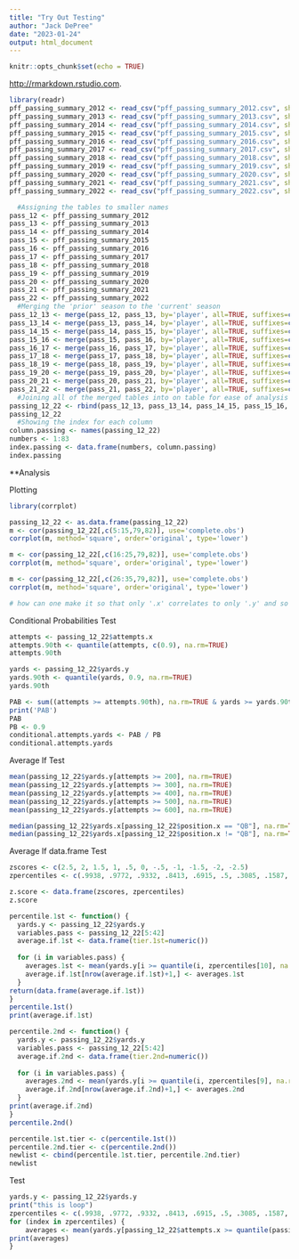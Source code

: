 ```yaml
---
title: "Try Out Testing"
author: "Jack DePree"
date: "2023-01-24"
output: html_document
---
```


```r
knitr::opts_chunk$set(echo = TRUE)
```

<http://rmarkdown.rstudio.com>.

```r
library(readr)
pff_passing_summary_2012 <- read_csv("pff_passing_summary_2012.csv", show_col_types = FALSE)
pff_passing_summary_2013 <- read_csv("pff_passing_summary_2013.csv", show_col_types = FALSE)
pff_passing_summary_2014 <- read_csv("pff_passing_summary_2014.csv", show_col_types = FALSE)
pff_passing_summary_2015 <- read_csv("pff_passing_summary_2015.csv", show_col_types = FALSE)
pff_passing_summary_2016 <- read_csv("pff_passing_summary_2016.csv", show_col_types = FALSE)
pff_passing_summary_2017 <- read_csv("pff_passing_summary_2017.csv", show_col_types = FALSE)
pff_passing_summary_2018 <- read_csv("pff_passing_summary_2018.csv", show_col_types = FALSE)
pff_passing_summary_2019 <- read_csv("pff_passing_summary_2019.csv", show_col_types = FALSE)
pff_passing_summary_2020 <- read_csv("pff_passing_summary_2020.csv", show_col_types = FALSE)
pff_passing_summary_2021 <- read_csv("pff_passing_summary_2021.csv", show_col_types = FALSE)
pff_passing_summary_2022 <- read_csv("pff_passing_summary_2022.csv", show_col_types = FALSE)
```

```r
  #Assigning the tables to smaller names
pass_12 <- pff_passing_summary_2012
pass_13 <- pff_passing_summary_2013
pass_14 <- pff_passing_summary_2014
pass_15 <- pff_passing_summary_2015
pass_16 <- pff_passing_summary_2016
pass_17 <- pff_passing_summary_2017
pass_18 <- pff_passing_summary_2018
pass_19 <- pff_passing_summary_2019
pass_20 <- pff_passing_summary_2020
pass_21 <- pff_passing_summary_2021
pass_22 <- pff_passing_summary_2022
  #Merging the 'prior' season to the 'current' season
pass_12_13 <- merge(pass_12, pass_13, by='player', all=TRUE, suffixes=c('.x','.y'))
pass_13_14 <- merge(pass_13, pass_14, by='player', all=TRUE, suffixes=c('.x','.y'))
pass_14_15 <- merge(pass_14, pass_15, by='player', all=TRUE, suffixes=c('.x','.y'))
pass_15_16 <- merge(pass_15, pass_16, by='player', all=TRUE, suffixes=c('.x','.y'))
pass_16_17 <- merge(pass_16, pass_17, by='player', all=TRUE, suffixes=c('.x','.y'))
pass_17_18 <- merge(pass_17, pass_18, by='player', all=TRUE, suffixes=c('.x','.y'))
pass_18_19 <- merge(pass_18, pass_19, by='player', all=TRUE, suffixes=c('.x','.y'))
pass_19_20 <- merge(pass_19, pass_20, by='player', all=TRUE, suffixes=c('.x','.y'))
pass_20_21 <- merge(pass_20, pass_21, by='player', all=TRUE, suffixes=c('.x','.y'))
pass_21_22 <- merge(pass_21, pass_22, by='player', all=TRUE, suffixes=c('.x','.y'))
  #Joining all of the merged tables into on table for ease of analysis
passing_12_22 <- rbind(pass_12_13, pass_13_14, pass_14_15, pass_15_16, pass_16_17, pass_17_18, pass_19_20, pass_20_21, pass_21_22)
passing_12_22
  #Showing the index for each column
column.passing <- names(passing_12_22)
numbers <- 1:83
index.passing <- data.frame(numbers, column.passing)
index.passing

```

**Analysis

Plotting

```r
library(corrplot)

passing_12_22 <- as.data.frame(passing_12_22)
m <- cor(passing_12_22[,c(5:15,79,82)], use='complete.obs')
corrplot(m, method='square', order='original', type='lower')

m <- cor(passing_12_22[,c(16:25,79,82)], use='complete.obs')
corrplot(m, method='square', order='original', type='lower')

m <- cor(passing_12_22[,c(26:35,79,82)], use='complete.obs')
corrplot(m, method='square', order='original', type='lower')

# how can one make it so that only '.x' correlates to only '.y' and so that '.x' does not correlate with itself?

```

Conditional Probabilities Test

```r

attempts <- passing_12_22$attempts.x
attempts.90th <- quantile(attempts, c(0.9), na.rm=TRUE)
attempts.90th

yards <- passing_12_22$yards.y
yards.90th <- quantile(yards, 0.9, na.rm=TRUE)
yards.90th

PAB <- sum((attempts >= attempts.90th), na.rm=TRUE & yards >= yards.90th, na.rm=TRUE) / 1225
print('PAB')
PAB
PB <- 0.9
conditional.attempts.yards <- PAB / PB
conditional.attempts.yards

```

Average If Test

```r
mean(passing_12_22$yards.y[attempts >= 200], na.rm=TRUE)
mean(passing_12_22$yards.y[attempts >= 300], na.rm=TRUE)
mean(passing_12_22$yards.y[attempts >= 400], na.rm=TRUE)
mean(passing_12_22$yards.y[attempts >= 500], na.rm=TRUE)
mean(passing_12_22$yards.y[attempts >= 600], na.rm=TRUE) 

median(passing_12_22$yards.x[passing_12_22$position.x == "QB"], na.rm=TRUE)
median(passing_12_22$yards.x[passing_12_22$position.x != "QB"], na.rm=TRUE)
```

Average If data.frame Test

``` r
zscores <- c(2.5, 2, 1.5, 1, .5, 0, -.5, -1, -1.5, -2, -2.5)
zpercentiles <- c(.9938, .9772, .9332, .8413, .6915, .5, .3085, .1587, .0668, .0228, .0062)

z.score <- data.frame(zscores, zpercentiles)
z.score
```

```r
percentile.1st <- function() {
  yards.y <- passing_12_22$yards.y
  variables.pass <- passing_12_22[5:42]
  average.if.1st <- data.frame(tier.1st=numeric())
  
  for (i in variables.pass) {
    averages.1st <- mean(yards.y[i >= quantile(i, zpercentiles[10], na.rm=TRUE) & i <= quantile(i, zpercentiles[9], na.rm=TRUE)], na.rm=TRUE)
    average.if.1st[nrow(average.if.1st)+1,] <- averages.1st
  }
return(data.frame(average.if.1st))
}
percentile.1st()
print(average.if.1st)

```

```r
percentile.2nd <- function() {
  yards.y <- passing_12_22$yards.y
  variables.pass <- passing_12_22[5:42]
  average.if.2nd <- data.frame(tier.2nd=numeric())
  
  for (i in variables.pass) {
    averages.2nd <- mean(yards.y[i >= quantile(i, zpercentiles[9], na.rm=TRUE) & i <= quantile(i, zpercentiles[8], na.rm=TRUE)], na.rm=TRUE)
    average.if.2nd[nrow(average.if.2nd)+1,] <- averages.2nd
  }
print(average.if.2nd)
}
percentile.2nd()


```


```r
percentile.1st.tier <- c(percentile.1st())
percentile.2nd.tier <- c(percentile.2nd())
newlist <- cbind(percentile.1st.tier, percentile.2nd.tier)
newlist
```



Test

```r
yards.y <- passing_12_22$yards.y
print("this is loop")
zpercentiles <- c(.9938, .9772, .9332, .8413, .6915, .5, .3085, .1587, .0668, .0228, .0062)
for (index in zpercentiles) {
    averages <- mean(yards.y[passing_12_22$attempts.x >= quantile(passing_12_22$attempts.x, index, na.rm=TRUE)], na.rm=TRUE)
print(averages)
}


```



